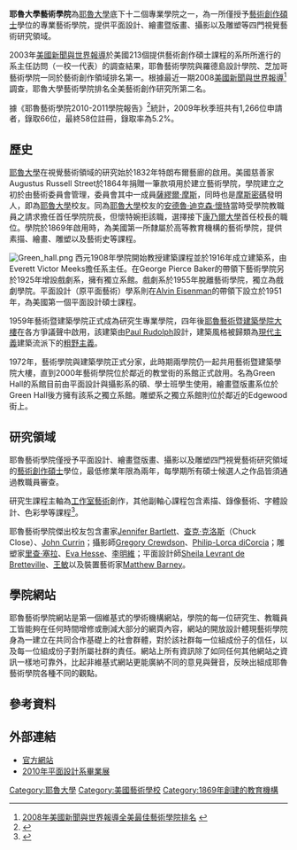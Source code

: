{{Infobox University
 | image          = 
 | EnglishName = Yale School of Art
 | name           = 耶魯大學藝術學院
 | established    = 1869 
 | type           = [[Private|私立]]
 | dean           = [http://en.wikipedia.org/wiki/Robert_Storr Robert Storr]
 | city           = [[New_Haven|紐黑文]] 
 | state          = [[Connecticut|康乃迪克州]] 
 | country        = [[United_States|美國]]
 | students       = 121 ([[藝術創作碩士|MFA]])
 | faculty        = 100
 | website       = http://art.yale.edu/
}}

'''耶魯大學藝術學院'''為[[耶魯大學|耶魯大學]]底下十二個專業學院之一，為一所僅授予[[藝術創作碩士|藝術創作碩士]]學位的專業藝術學院，提供平面設計、繪畫暨版畫、攝影以及雕塑等四門視覺藝術研究領域。

2003年[[美國新聞與世界報導|美國新聞與世界報導]]於美國213個提供藝術創作碩士課程的系所所進行的系主任訪問（一校一代表）的調查結果，耶魯藝術學院與羅德島設計學院、芝加哥藝術學院一同於藝術創作領域排名第一。根據最近一期2008[[美國新聞與世界報導|美國新聞與世界報導]]<ref>[http://grad-schools.usnews.rankingsandreviews.com/best-graduate-schools/top-fine-arts-schools/rankings 2008年美國新聞與世界報導全美最佳藝術學院排名] {{webarchive|url=https://web.archive.org/web/20100708153826/http://grad-schools.usnews.rankingsandreviews.com/best-graduate-schools/top-fine-arts-schools/rankings/ |date=2010-07-08 }}</ref>調查，耶魯大學藝術學院排名全美藝術創作研究所第二名。

據《耶魯藝術學院2010-2011學院報告》<ref>{{Cite web |url=http://www.yale.edu/printer/bulletin/htmlfiles/art/degrees-and-enrollment.html |title=耶魯藝術學院2010-2011學院報告 |access-date=2011-01-03 |archive-date=2016-06-04 |archive-url=https://web.archive.org/web/20160604141414/http://www.yale.edu/printer/bulletin/htmlfiles/art/degrees-and-enrollment.html |dead-url=no }}</ref>統計，2009年秋季班共有1,266位申請者，錄取66位，最終58位註冊，錄取率為5.2%。






==歷史==
[[耶魯大學|耶魯大學]]在視覺藝術領域的研究始於1832年特朗布爾藝廊的啟用。美國慈善家Augustus Russell Street於1864年捐贈一筆款項用於建立藝術學院，學院建立之初於由藝術委員會管理，委員會其中一成員[[薩繆爾·摩斯|薩繆爾·摩斯]]，同時也是[[摩斯密碼|摩斯密碼]]發明人，即為[[耶魯大學|耶魯大學]]校友。同為[[耶魯大學|耶魯大學]]校友的[[安德魯·迪克森·懷特|安德魯·迪克森·懷特]]當時受學院教職員之請求擔任首任學院院長，但懷特婉拒該職，選擇接下[[康乃爾大學|康乃爾大學]]首任校長的職位。學院於1869年啟用時，為美國第一所隸屬於高等教育機構的藝術學院，提供素描、繪畫、雕塑以及藝術史等課程。

[[File:Green_hall.png|thumb]]
西元1908年學院開始教授建築課程並於1916年成立建築系，由Everett Victor Meeks擔任系主任。在George Pierce Baker的帶領下藝術學院另於1925年增設戲劇系，擁有獨立系館。戲劇系於1955年脫離藝術學院，獨立為戲劇學院。平面設計（原平面藝術）學系則在[[Alvin_Eisenman|Alvin Eisenman]]的帶領下設立於1951年，為美國第一個平面設計碩士課程。

1959年藝術暨建築學院正式成為研究生專業學院，四年後[[耶魯藝術暨建築學院大樓|耶魯藝術暨建築學院大樓]]在各方爭議聲中啟用，該建築由[[Paul_Rudolph|Paul Rudolph]]設計，建築風格被歸類為[[現代主義|現代主義]]建築流派下的[[粗野主義|粗野主義]]。

1972年，藝術學院與建築學院正式分家，此時期兩學院仍一起共用藝術暨建築學院大樓，直到2000年藝術學院位於鄰近的教堂街的系館正式啟用。名為Green Hall的系館目前由平面設計與攝影系的碩、學士班學生使用，繪畫暨版畫系位於Green Hall後方擁有該系之獨立系館。雕塑系之獨立系館則位於鄰近的Edgewood街上。

==研究領域==
耶魯藝術學院僅授予平面設計、繪畫暨版畫、攝影以及雕塑四門視覺藝術研究領域的[[藝術創作碩士|藝術創作碩士]]學位，最低修業年限為兩年，每學期所有碩士候選人之作品皆須通過教職員審查。

研究生課程主軸為[[工作室藝術|工作室藝術]]創作，其他副軸心課程包含素描、錄像藝術、字體設計、色彩學等課程<ref>{{Cite web |url=http://art.yale.edu/Courses |title=耶魯藝術學院課程網頁 |access-date=2011-01-03 |archive-date=2019-10-16 |archive-url=https://web.archive.org/web/20191016162018/https://www.art.yale.edu/courses |dead-url=no }}</ref>。

耶魯藝術學院傑出校友包含畫家[[Jennifer_Bartlett|Jennifer Bartlett]]、[[查克·克洛斯|查克·克洛斯]]（Chuck Close）、[[John_Currin|John Currin]]；攝影師[[Gregory_Crewdson|Gregory Crewdson]]、[[Philip-Lorca_diCorcia|Philip-Lorca diCorcia]]；雕塑家[[里查·塞拉|里查·塞拉]]、[[Eva_Hesse|Eva Hesse]]、[[李明維|李明維]]；平面設計師[[Sheila_Levrant_de_Bretteville|Sheila Levrant de Bretteville]]、[[王敏_(平面设计)|王敏]]以及裝置藝術家[[Matthew_Barney|Matthew Barney]]。

==學院網站==

耶魯藝術學院網站是第一個維基式的學術機構網站，學院的每一位研究生、教職員工皆能夠在任何時間增修或刪減大部分的網頁內容，網站的開放設計體現藝術學院身為一建立在共同合作基礎上的社會群體，對於該社群每一位組成份子的信任，以及每一位組成份子對所屬社群的責任。網站上所有資訊除了如同任何其他網站之資訊一樣地可靠外，比起非維基式網站更能廣納不同的意見與聲音，反映出組成耶魯藝術學院各種不同的觀點。

==參考資料==
{{reflist}}

==外部連結==
*[http://art.yale.edu/Home 官方網站] {{Wayback|url=http://art.yale.edu/Home |date=20210430123607 }}
*[http://www.yaleoffthewall.com 2010年平面設計系畢業展] {{Wayback|url=http://www.yaleoffthewall.com/ |date=20170305001417 }}

{{Yale}}

[[Category:耶魯大學|Category:耶魯大學]]
[[Category:美國藝術學校|Category:美國藝術學校]]
[[Category:1869年創建的教育機構|Category:1869年創建的教育機構]]
